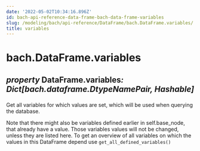 ```yaml
---
date: '2022-05-02T10:34:16.896Z'
id: bach-api-reference-data-frame-bach-data-frame-variables
slug: /modeling/bach/api-reference/DataFrame/bach.DataFrame.variables/
title: variables
---
```


# bach.DataFrame.variables

<div class="property">

<h2 class="signature-property"><span class="type-annotation"><em>property</em></span> <span class="additional-name">DataFrame.</span><span class="name">variables</span><span class="type-annotation"><em>: Dict[bach.dataframe.DtypeNamePair, Hashable]

</em></span> </h2>


<div class="content">

Get all variables for which values are set, which will be used when querying the database.

Note that there might also be variables defined earlier in self.base_node, that already have a value.
Those variables values will not be changed, unless they are listed here. To get an overview of all
variables on which the values in this DataFrame depend use `get_all_defined_variables()`


</div>

</div>
